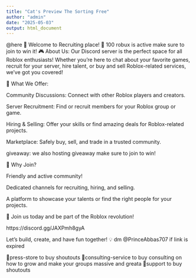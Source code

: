 ```yaml
---
title: "Cat's Preview The Sorting Free"
author: "admin"
date: "2025-05-03"
output: html_document
---
```


@here
🌟 Welcome to Recruiting place! 🌟
100 robux is active make sure to join to win it!
🎮 About Us:
Our Discord server is the perfect space for all Roblox enthusiasts! Whether you're here to chat about your favorite games, recruit for your server, hire talent, or buy and sell Roblox-related services, we’ve got you covered!

💬 What We Offer:

Community Discussions: Connect with other Roblox players and creators.

Server Recruitment: Find or recruit members for your Roblox group or game.

Hiring & Selling: Offer your skills or find amazing deals for Roblox-related projects.

Marketplace: Safely buy, sell, and trade in a trusted community.

giveaway: we also hosting giveaway make sure to join to win!



🚀 Why Join?

Friendly and active community!

Dedicated channels for recruiting, hiring, and selling.

A platform to showcase your talents or find the right people for your projects.


🔗 Join us today and be part of the Roblox revolution!

https://discord.gg/JAXPmh8gyA

Let’s build, create, and have fun together! 💡
dm @PrinceAbbas707 if link is expired

⁠📌press-store 
to buy shoutouts
⁠📖consulting-service
to buy consulting on how to grow and make your groups massive and greata
⁠👨support to buy shoutouts
